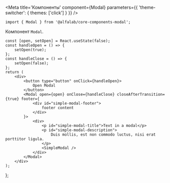 

<Meta
    title='Компоненты'
    component={Modal}
    parameters={{ 'theme-switcher': { themes: ['click'] } }}
/>

<!-- Canvas -->


<!-- <Story name='Modal'>
    {React.createElement(() => {
        const [open, setOpen] = React.useState(false);
        const handleModalOpen = () => setOpen(!open);
        const showFooter = boolean('show footer', false);
        const footerContent = <div>Footer content</div>;
        return (
            <React.Fragment>
                <button onClick={handleModalOpen}>Open Modal</button>
                <Modal
                    open={open}
                    onClose={handleModalOpen}
                    hasCloser={boolean('closer', false)}
                    fullscreen={boolean('fullscreen', false)}
                    size={select('size', ['s', 'm', 'l'], 'm')}
                    hideBackdrop={boolean('hide backdrop', false)}
                    footer={showFooter && footerContent}
                >
                    <div>
                        <h3>Modal content</h3>
                        <p>Sed ut perspiciatis unde omnis iste natus error sit voluptatem accusantium
                            doloremque laudantium, totam rem aperiam, eaque ipsa quae ab illo inventore
                            veritatis et quasi architecto beatae vitae dicta sunt explicabo. Nemo enim
                            ipsam voluptatem quia voluptas sit aspernatur aut odit aut fugit, sed quia
                            consequuntur magni dolores eos qui ratione voluptatem sequi nesciunt. Neque
                            porro quisquam est, qui dolorem ipsum quia dolor sit amet, consectetur,
                            adipisci velit, sed quia non numquam eius modi tempora incidunt ut labore
                            et dolore magnam aliquam quaerat voluptatem. Ut enim ad minima veniam,
                            quis nostrum exercitationem ullam corporis suscipit laboriosam, nisi ut
                            aliquid ex ea commodi consequatur? Quis autem vel eum iure reprehenderit
                            qui in ea voluptate velit esse quam nihil molestiae consequatur, vel illum
                            qui dolorem eum fugiat quo voluptas nulla pariatur?
                        </p>
                    </div>
                </Modal>
            </React.Fragment>
        );
    })}
</Story>-->


<!-- Docs -->

<ComponentHeader
    name='Modal'
    version={version}
    package='@alfalab/core-components-modal'
    stage={1}
/>

```tsx
import { Modal } from '@alfalab/core-components-modal';
```
Компонент `Modal`.

<Props of={Modal} />

    const [open, setOpen] = React.useState(false);
    const handleOpen = () => {
        setOpen(true);
    };
    const handleClose = () => {
        setOpen(false);
    };
    return (
        <div>
            <button type="button" onClick={handleOpen}>
                Open Modal
            </button>
            <Modal open={open} onClose={handleClose} closeAfterTransition={true} footer={
                <div id="simple-modal-footer">
                    footer content
                </div>
            }>
                <div>
                    <p id="simple-modal-title">Text in a modal</p>
                    <p id="simple-modal-description">
                        Duis mollis, est non commodo luctus, nisi erat porttitor ligula.
                    </p>
                    <SimpleModal />
                </div>
            </Modal>
        </div>
    );
};

<Preview>
    <SimpleModal />
</Preview>
